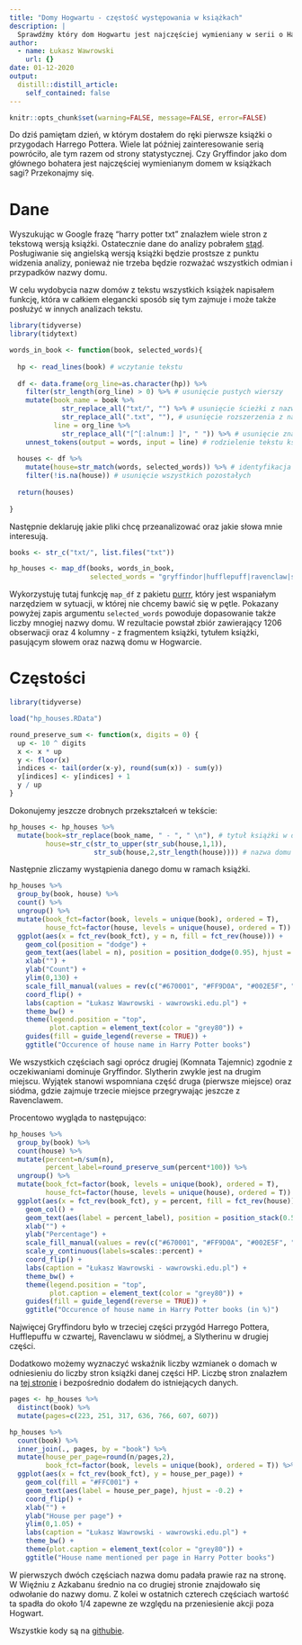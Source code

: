 ```yaml
---
title: "Domy Hogwartu - częstość występowania w książkach"
description: |
  Sprawdźmy który dom Hogwartu jest najczęściej wymieniany w serii o Harrym Potterze.
author:
  - name: Łukasz Wawrowski
    url: {}
date: 01-12-2020
output:
  distill::distill_article:
    self_contained: false
---
```


```r
knitr::opts_chunk$set(warning=FALSE, message=FALSE, error=FALSE)
```

Do dziś pamiętam dzień, w którym dostałem do ręki pierwsze książki o przygodach Harrego Pottera. Wiele lat później zainteresowanie serią powróciło, ale tym razem od strony statystycznej. Czy Gryffindor jako dom głównego bohatera jest najczęściej wymienianym domem w książkach sagi? Przekonajmy się.

# Dane

Wyszukując w Google frazę "harry potter txt" znalazłem wiele stron z tekstową wersją książki. Ostatecznie dane do analizy pobrałem [stąd](http://www.glozman.com/textpages.html). Posługiwanie się angielską wersją książki będzie prostsze z punktu widzenia analizy, ponieważ nie trzeba będzie rozważać wszystkich odmian i przypadków nazwy domu. 

W celu wydobycia nazw domów z tekstu wszystkich książek napisałem funkcję, która w całkiem elegancki sposób się tym zajmuje i może także posłużyć w innych analizach tekstu.

```r
library(tidyverse)
library(tidytext)

words_in_book <- function(book, selected_words){
  
  hp <- read_lines(book) # wczytanie tekstu
  
  df <- data.frame(org_line=as.character(hp)) %>% 
    filter(str_length(org_line) > 0) %>% # usunięcie pustych wierszy
    mutate(book_name = book %>% 
             str_replace_all("txt/", "") %>% # usunięcie ścieżki z nazwy książki
             str_replace_all(".txt", ""), # usunięcie rozszerzenia z nazwy książki
           line = org_line %>% 
             str_replace_all("[^[:alnum:] ]", " ")) %>% # usunięcie znaków niealfanumerycznych
    unnest_tokens(output = words, input = line) # rodzielenie tekstu książki na pojedyńcze wyrazy
  
  houses <- df %>% 
    mutate(house=str_match(words, selected_words)) %>% # identyfikacja szukanych słów 
    filter(!is.na(house)) # usunięcie wszystkich pozostałych
  
  return(houses)
  
}

```

Następnie deklaruję jakie pliki chcę przeanalizować oraz jakie słowa mnie interesują. 

```r
books <- str_c("txt/", list.files("txt"))

hp_houses <- map_df(books, words_in_book, 
                    selected_words = "gryffindor|hufflepuff|ravenclaw|slytherin")

```

Wykorzystuję tutaj funkcję `map_df` z pakietu [purrr](https://purrr.tidyverse.org/), który jest wspaniałym narzędziem w sytuacji, w której nie chcemy bawić się w pętle. Pokazany powyżej zapis argumentu `selected_words` powoduje dopasowanie także liczby mnogiej nazwy domu. W rezultacie powstał zbiór zawierający 1206 obserwacji oraz 4 kolumny - z fragmentem książki, tytułem książki, pasującym słowem oraz nazwą domu w Hogwarcie. 

# Częstości

```r
library(tidyverse)

load("hp_houses.RData")

round_preserve_sum <- function(x, digits = 0) {
  up <- 10 ^ digits
  x <- x * up
  y <- floor(x)
  indices <- tail(order(x-y), round(sum(x)) - sum(y))
  y[indices] <- y[indices] + 1
  y / up
}
```

Dokonujemy jeszcze drobnych przekształceń w tekście:

```r
hp_houses <- hp_houses %>% 
  mutate(book=str_replace(book_name, " - ", " \n"), # tytuł książki w dwóch wierszach
         house=str_c(str_to_upper(str_sub(house,1,1)), 
                     str_sub(house,2,str_length(house)))) # nazwa domu z wielkiej litery

```

Następnie zliczamy wystąpienia danego domu w ramach książki.

```r
hp_houses %>% 
  group_by(book, house) %>% 
  count() %>% 
  ungroup() %>% 
  mutate(book_fct=factor(book, levels = unique(book), ordered = T),
         house_fct=factor(house, levels = unique(house), ordered = T)) %>% 
  ggplot(aes(x = fct_rev(book_fct), y = n, fill = fct_rev(house))) +
    geom_col(position = "dodge") +
    geom_text(aes(label = n), position = position_dodge(0.95), hjust = -0.2) +
    xlab("") +
    ylab("Count") +
    ylim(0,130) +
    scale_fill_manual(values = rev(c("#670001", "#FF9D0A", "#002E5F", "#2E751C")), name = "") +
    coord_flip() +
    labs(caption = "Łukasz Wawrowski - wawrowski.edu.pl") +
    theme_bw() +
    theme(legend.position = "top", 
          plot.caption = element_text(color = "grey80")) +
    guides(fill = guide_legend(reverse = TRUE)) + 
    ggtitle("Occurence of house name in Harry Potter books")
```

We wszystkich częściach sagi oprócz drugiej (Komnata Tajemnic) zgodnie z oczekiwaniami dominuje Gryffindor. Slytherin zwykle jest na drugim miejscu. Wyjątek stanowi wspomniana część druga (pierwsze miejsce) oraz siódma, gdzie zajmuje trzecie miejsce przegrywając jeszcze z Ravenclawem.

Procentowo wygląda to następująco:

```r
hp_houses %>% 
  group_by(book) %>%
  count(house) %>% 
  mutate(percent=n/sum(n),
         percent_label=round_preserve_sum(percent*100)) %>% 
  ungroup() %>% 
  mutate(book_fct=factor(book, levels = unique(book), ordered = T),
         house_fct=factor(house, levels = unique(house), ordered = T)) %>% 
  ggplot(aes(x = fct_rev(book_fct), y = percent, fill = fct_rev(house))) +
    geom_col() + 
    geom_text(aes(label = percent_label), position = position_stack(0.5), color = "white") +
    xlab("") +
    ylab("Percentage") +
    scale_fill_manual(values = rev(c("#670001", "#FF9D0A", "#002E5F", "#2E751C")), name = "") +
    scale_y_continuous(labels=scales::percent) +
    coord_flip() +
    labs(caption = "Łukasz Wawrowski - wawrowski.edu.pl") +
    theme_bw() +
    theme(legend.position = "top", 
          plot.caption = element_text(color = "grey80")) +
    guides(fill = guide_legend(reverse = TRUE)) + 
    ggtitle("Occurence of house name in Harry Potter books (in %)")
```

Najwięcej Gryffindoru było w trzeciej części przygód Harrego Pottera, Hufflepuffu w czwartej, Ravenclawu w siódmej, a Slytherinu w drugiej części.

Dodatkowo możemy wyznaczyć wskaźnik liczby wzmianek o domach w odniesieniu do liczby stron książki danej części HP. Liczbę stron znalazłem na [tej stronie](https://dustyloft.wordpress.com/2007/07/12/number-of-pages-harry-potter/) i bezpośrednio dodałem do istniejących danych.

```r
pages <- hp_houses %>% 
  distinct(book) %>% 
  mutate(pages=c(223, 251, 317, 636, 766, 607, 607))

hp_houses %>% 
  count(book) %>% 
  inner_join(., pages, by = "book") %>% 
  mutate(house_per_page=round(n/pages,2),
         book_fct=factor(book, levels = unique(book), ordered = T)) %>% 
  ggplot(aes(x = fct_rev(book_fct), y = house_per_page)) +
    geom_col(fill = "#FFC001") +
    geom_text(aes(label = house_per_page), hjust = -0.2) +
    coord_flip() +
    xlab("") +
    ylab("House per page") +
    ylim(0,1.05) +
    labs(caption = "Łukasz Wawrowski - wawrowski.edu.pl") +
    theme_bw() +
    theme(plot.caption = element_text(color = "grey80")) +
    ggtitle("House name mentioned per page in Harry Potter books")
```

W pierwszych dwóch częściach nazwa domu padała prawie raz na stronę. W Więźniu z Azkabanu średnio na co drugiej stronie znajdowało się odwołanie do nazwy domu. Z kolei w ostatnich czterech częściach wartość ta spadła do około 1/4 zapewne ze względu na przeniesienie akcji poza Hogwart.

Wszystkie kody są na [githubie](https://github.com/lwawrowski/harrypotter).


